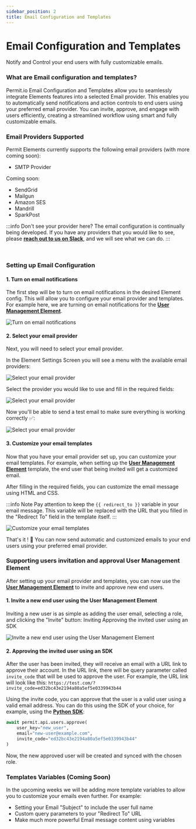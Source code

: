 ```yaml
---
sidebar_position: 2
title: Email Configuration and Templates
---
```



# Email Configuration and Templates

<span className="subtitle-custom">
	Notify and Control your end users with fully customizable emails.
</span>
<br />

### What are Email configuration and templates?

Permit.io Email Configuration and Templates allow you to seamlessly integrate Elements features into a selected Email provider.
This enables you to automatically send notifications and action controls to end users using your preferred email provider.
You can invite, approve, and engage with users efficiently, creating a streamlined workflow using smart and fully customizable emails.

### Email Providers Supported

Permit Elements currently supports the following email providers (with more coming soon):

<div className="list">
	<ul>
		<li>
			<span>SMTP Provider</span>
		</li>
	</ul>
</div>

Coming soon:

<div className="list">
	<ul>
		<li>
			<span>SendGrid</span>
		</li>
		<li>
			<span>Mailgun</span>
		</li>
		<li>
			<span>Amazon SES</span>
		</li>
		<li>
			<span>Mandrill</span>
		</li>
		<li>
			<span>SparkPost</span>
		</li>
	</ul>
</div>

:::info Don't see your provider here?
The email configuration is continually being developed. If you have any providers that you would like to see, please **[reach
out to us on Slack](https://io.permit.io/docs-to-slack)**, and we will see what we can do.
:::

<br />

### Setting up Email Configuration

#### 1. Turn on email notifications

The first step will be to turn on email notifications in the desired Element config.
This will allow you to configure your email provider and templates.
For example here, we are turning on email notifications for the **[User Management Element](/embeddable-uis/element/user-management)**.

![Turn on email notifications](/img/elements/emails/email-notification-toggle.png)

#### 2. Select your email provider

Next, you will need to select your email provider.

In the Element Settings Screen you will see a menu with the available email providers:

![Select your email provider](/img/elements/emails/elements-settings.png)

Select the provider you would like to use and fill in the required fields:

![Select your email provider](/img/elements/emails/email-providers.png)

Now you'll be able to send a test email to make sure everything is working correctly ✅:

![Select your email provider](/img/elements/emails/test-email.png)

#### 3. Customize your email templates

Now that you have your email provider set up, you can customize your email templates.
For example, when setting up the **[User Management Element](/embeddable-uis/element/user-management)** template, the end user that being invited will get a customized email.

After filling in the required fields, you can customize the email message using HTML and CSS.

:::info Note
Pay attention to keep the `{{ redirect_to }}` variable in your email message.
This variable will be replaced with the URL that you filled in the "Redirect To" field in the template itself.
:::

![Customize your email templates](/img/elements/emails/email-template-content.png)

That's it ! 👏 You can now send automatic and customized emails to your end users using your preferred email provider.

### Supporting users invitation and approval User Management Element

After setting up your email provider and templates, you can now use the **[User Management Element](/embeddable-uis/element/user-management)** to invite and approve new end users.

#### 1. Invite a new end user using the User Management Element

Inviting a new user is as simple as adding the user email, selecting a role, and clicking the "Invite" button:
Inviting Approving the invited user using an SDK

![Invite a new end user using the User Management Element](/img/elements/emails/invite-user.png)

#### 2. Approving the invited user using an SDK

After the user has been invited, they will receive an email with a URL link to approve their account.
In the URL link, there will be query parameter called `invite_code` that will be used to approve the user.
For example, the URL link will look like this:
`https://test.com/?invite_code=ed32bc43e2194a80a5ef5e0339943b44`

Using the invite code, you can approve that the user is a valid user using a valid email address.
You can do this using the SDK of your choice, for example, using the **[Python SDK](/sdk/python/quickstart-python)**:

```python
await permit.api.users.approve(
    user_key="new_user",
    email="new-user@example.com",
    invite_code="ed32bc43e2194a80a5ef5e0339943b44"
)
```

Now, the new approved user will be created and synced with the chosen role.

### Templates Variables (Coming Soon)

In the upcoming weeks we will be adding more template variables to allow you to customize your emails even further.
For example:

<div className="list">
	<ul>
		<li>
			<span>Setting your Email "Subject" to include the user full name </span>
		</li>
		<li>
			<span>Custom query parameters to your "Redirect To" URL</span>
		</li>
		<li>
			<span>Make much more powerful Email message content using variables</span>
		</li>
	</ul>
</div>

<br />
<EmailUpdatesBox />

<HelpSupportTile />

<!-- ### Easy to use

The UI elements can be easily embedded into any web application or website, making it simple for users to incorporate secure authentication and authorization capabilities into their own projects.

### Customizable

The UI elements can be customized to match the look and feel of the user's website or application.

### Secure

The UI elements use industry-standard protocols and techniques to ensure the security of user authentication and authorization processes.

![User Management Embeddable UI](/img/elements/generic/guide.png) -->
